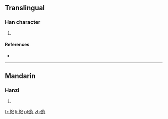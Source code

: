==Translingual==

===Han character===
{{Han char|rn=61|rad=心|as=12|sn=16|four=8733<sub>2</sub>|canj=金一心 (CMP)}}

# {{defn|Han|sort=心12}}

====References====
* {{Han ref|kx=0402.050|dkj=11199|dj=0742.080|hdz=42350.190|uh=618C|ud=24972|bh=E9A3|bd=59811}}

----

==Mandarin==

===Hanzi===
{{cmn-hanzi|pin=[[chún]] ([[chun2]])|wg=ch'un<sup>2</sup>}}

# {{defn|lang=cmn|sort=心12}}

[[fr:憌]]
[[li:憌]]
[[pl:憌]]
[[zh:憌]]